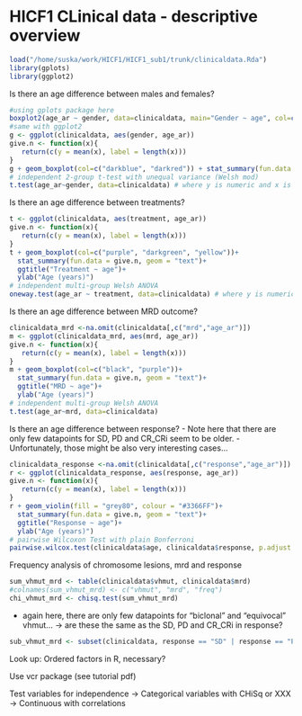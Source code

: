 HICF1 CLinical data - descriptive overview
============================================
```r
load("/home/suska/work/HICF1/HICF1_sub1/trunk/clinicaldata.Rda")
library(gplots)
library(ggplot2)
```
Is there an age difference between males and females?
```r
#using gplots package here
boxplot2(age_ar ~ gender, data=clinicaldata, main="Gender ~ age", col=c("blue", "red"), xlab="gender", ylab="age", top=TRUE, varwidth="T")
#same with ggplot2
g <- ggplot(clinicaldata, aes(gender, age_ar))
give.n <- function(x){
   return(c(y = mean(x), label = length(x)))
}
g + geom_boxplot(col=c("darkblue", "darkred")) + stat_summary(fun.data = give.n, geom = "text")
# independent 2-group t-test with unequal variance (Welsh mod)
t.test(age_ar~gender, data=clinicaldata) # where y is numeric and x is a binary factor
```
Is there an age difference between treatments?
```r
t <- ggplot(clinicaldata, aes(treatment, age_ar))
give.n <- function(x){
   return(c(y = mean(x), label = length(x)))
}
t + geom_boxplot(col=c("purple", "darkgreen", "yellow"))+
  stat_summary(fun.data = give.n, geom = "text")+
  ggtitle("Treatment ~ age")+
  ylab("Age (years)")
# independent multi-group Welsh ANOVA
oneway.test(age_ar ~ treatment, data=clinicaldata) # where y is numeric and x is a binary factor
```
Is there an age difference between MRD outcome?
```r
clinicaldata_mrd <-na.omit(clinicaldata[,c("mrd","age_ar")])
m <- ggplot(clinicaldata_mrd, aes(mrd, age_ar))
give.n <- function(x){
   return(c(y = mean(x), label = length(x)))
}
m + geom_boxplot(col=c("black", "purple"))+
  stat_summary(fun.data = give.n, geom = "text")+
  ggtitle("MRD ~ age")+
  ylab("Age (years)")
# independent multi-group Welsh ANOVA
t.test(age_ar~mrd, data=clinicaldata)
```
Is there an age difference between response?
- Note here that there are only few datapoints for SD, PD and CR_CRi seem to be older.
- Unfortunately, those might be also very interesting cases...
```r
clinicaldata_response <-na.omit(clinicaldata[,c("response","age_ar")])
r <- ggplot(clinicaldata_response, aes(response, age_ar))
give.n <- function(x){
   return(c(y = mean(x), label = length(x)))
}
r + geom_violin(fill = "grey80", colour = "#3366FF")+
  stat_summary(fun.data = give.n, geom = "text")+
  ggtitle("Response ~ age")+
  ylab("Age (years)")
# pairwise Wilcoxon Test with plain Bonferroni
pairwise.wilcox.test(clinicaldata$age, clinicaldata$response, p.adjust.method="bonferroni", paired = FALSE)
```
Frequency analysis of chromosome lesions, mrd and response
```r
sum_vhmut_mrd <- table(clinicaldata$vhmut, clinicaldata$mrd)
#colnames(sum_vhmut_mrd) <- c("vhmut", "mrd", "freq") 
chi_vhmut_mrd <- chisq.test(sum_vhmut_mrd)
```
- again here, there are only few datapoints for "biclonal" and "equivocal" vhmut...
-> are these the same as the SD, PD and CR_CRi in response?

```r
sub_vhmut_mrd <- subset(clinicaldata, response == "SD" | response == "PD"| response == "CR_CRi" )
```

Look up: Ordered factors in R, necessary?

Use vcr package (see tutorial pdf)

Test variables for independence 
-> Categorical variables with CHiSq or XXX
-> Continuous with correlations 

